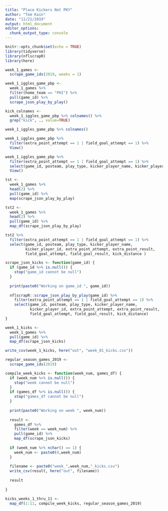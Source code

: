 ```yaml
---
title: "Place Kickers Net PKY"
author: "Tom Kain"
date: "11/21/2019"
output: html_document
editor_options: 
  chunk_output_type: console
---
```


```r
knitr::opts_chunk$set(echo = TRUE)
library(tidyverse)
library(nflscrapR)
library(here)
```

```r
week_1_games <-
  scrape_game_ids(2019, weeks = 1)

week_1_iggles_game_pbp <-
  week_1_games %>% 
  filter(home_team == "PHI") %>% 
  pull(game_id) %>% 
  scrape_json_play_by_play()

kick_colnames <-
  week_1_iggles_game_pbp %>% colnames() %>% 
  grep("kick", ., value=TRUE)

week_1_iggles_game_pbp %>% colnames()

week_1_iggles_game_pbp %>%
  filter(extra_point_attempt == 1 | field_goal_attempt == 1) %>% 
  View()

week_1_iggles_game_pbp %>% 
  filter(extra_point_attempt == 1 | field_goal_attempt == 1) %>% 
  select(game_id, posteam, play_type, kicker_player_name, kicker_player_id, extra_point_attempt, extra_point_result, field_goal_attempt, field_goal_result, kick_distance ) %>% 
  View()
```

```r
tst <- 
  week_1_games %>% 
  head(2) %>% 
  pull(game_id) %>% 
  map(scrape_json_play_by_play)

tst2 <- 
  week_1_games %>% 
  head(2) %>% 
  pull(game_id) %>% 
  map_df(scrape_json_play_by_play)

tst2 %>% 
  filter(extra_point_attempt == 1 | field_goal_attempt == 1) %>% 
  select(game_id, posteam, play_type, kicker_player_name,
         kicker_player_id, extra_point_attempt, extra_point_result,
         field_goal_attempt, field_goal_result, kick_distance )


```

```r

scrape_json_kicks <- function(game_id) {
  if (game_id %>% is.null()) {
    stop("game_id cannot be null")
  }
  
  print(paste0("Working on game_id ", game_id))
  
  nflscrapR::scrape_json_play_by_play(game_id) %>% 
    filter(extra_point_attempt == 1 | field_goal_attempt == 1) %>% 
    select(game_id, posteam, play_type, kicker_player_name,
           kicker_player_id, extra_point_attempt, extra_point_result,
           field_goal_attempt, field_goal_result, kick_distance)
}

week_1_kicks <- 
  week_1_games %>%
  pull(game_id) %>% 
  map_df(scrape_json_kicks)

write_csv(week_1_kicks, here("out", "week_01_kicks.csv"))
```

```r

regular_season_games_2019 <- 
  scrape_game_ids(2019)

compile_week_kicks <- function(week_num, games_df) {
  if (week_num %>% is.null()) {
    stop("week cannot be null")
  }
  if (games_df %>% is.null()) {
    stop("games_df cannot be null")
  }
  
  print(paste0("Working on week ", week_num))
  
  result <- 
    games_df %>% 
    filter(week == week_num) %>% 
    pull(game_id) %>% 
    map_df(scrape_json_kicks)
  
  if (week_num %>% nchar() == 1) {
    week_num <- paste0(0,week_num)
  }
  
  filename <- paste0("week_",week_num,"_kicks.csv")
  write_csv(result, here("out", filename))
  
  result
  
}

kicks_weeks_1_thru_11 <- 
  map_df(1:11, compile_week_kicks, regular_season_games_2019)

```